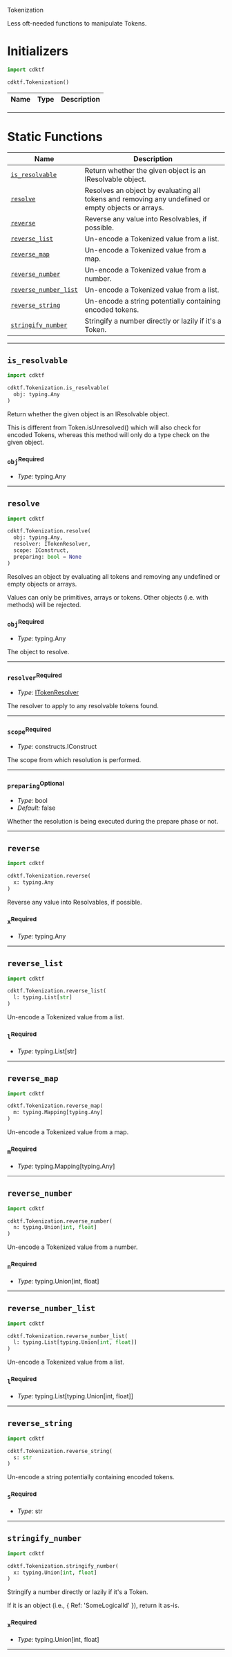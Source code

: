  Tokenization <a name="Tokenization" id="cdktf.Tokenization"></a>

Less oft-needed functions to manipulate Tokens.

# Initializers <a name="Initializers" id="cdktf.Tokenization.Initializer"></a>

```python
import cdktf

cdktf.Tokenization()
```

| **Name** | **Type** | **Description** |
| --- | --- | --- |

---


# Static Functions <a name="Static Functions" id="Static Functions"></a>

| **Name** | **Description** |
| --- | --- |
| <code><a href="#cdktf.Tokenization.isResolvable">is_resolvable</a></code> | Return whether the given object is an IResolvable object. |
| <code><a href="#cdktf.Tokenization.resolve">resolve</a></code> | Resolves an object by evaluating all tokens and removing any undefined or empty objects or arrays. |
| <code><a href="#cdktf.Tokenization.reverse">reverse</a></code> | Reverse any value into Resolvables, if possible. |
| <code><a href="#cdktf.Tokenization.reverseList">reverse_list</a></code> | Un-encode a Tokenized value from a list. |
| <code><a href="#cdktf.Tokenization.reverseMap">reverse_map</a></code> | Un-encode a Tokenized value from a map. |
| <code><a href="#cdktf.Tokenization.reverseNumber">reverse_number</a></code> | Un-encode a Tokenized value from a number. |
| <code><a href="#cdktf.Tokenization.reverseNumberList">reverse_number_list</a></code> | Un-encode a Tokenized value from a list. |
| <code><a href="#cdktf.Tokenization.reverseString">reverse_string</a></code> | Un-encode a string potentially containing encoded tokens. |
| <code><a href="#cdktf.Tokenization.stringifyNumber">stringify_number</a></code> | Stringify a number directly or lazily if it's a Token. |

---

## `is_resolvable` <a name="is_resolvable" id="cdktf.Tokenization.isResolvable"></a>

```python
import cdktf

cdktf.Tokenization.is_resolvable(
  obj: typing.Any
)
```

Return whether the given object is an IResolvable object.

This is different from Token.isUnresolved() which will also check for
encoded Tokens, whereas this method will only do a type check on the given
object.

### `obj`<sup>Required</sup> <a name="obj" id="cdktf.Tokenization.isResolvable.parameter.obj"></a>

- *Type:* typing.Any

---

## `resolve` <a name="resolve" id="cdktf.Tokenization.resolve"></a>

```python
import cdktf

cdktf.Tokenization.resolve(
  obj: typing.Any,
  resolver: ITokenResolver,
  scope: IConstruct,
  preparing: bool = None
)
```

Resolves an object by evaluating all tokens and removing any undefined or empty objects or arrays.

Values can only be primitives, arrays or tokens. Other objects (i.e. with methods) will be rejected.

### `obj`<sup>Required</sup> <a name="obj" id="cdktf.Tokenization.resolve.parameter.obj"></a>

- *Type:* typing.Any

The object to resolve.

---

### `resolver`<sup>Required</sup> <a name="resolver" id="cdktf.Tokenization.resolve.parameter.resolver"></a>

- *Type:* <a href="#cdktf.ITokenResolver">ITokenResolver</a>

The resolver to apply to any resolvable tokens found.

---

### `scope`<sup>Required</sup> <a name="scope" id="cdktf.Tokenization.resolve.parameter.scope"></a>

- *Type:* constructs.IConstruct

The scope from which resolution is performed.

---

### `preparing`<sup>Optional</sup> <a name="preparing" id="cdktf.Tokenization.resolve.parameter.preparing"></a>

- *Type:* bool
- *Default:* false

Whether the resolution is being executed during the prepare phase or not.

---

## `reverse` <a name="reverse" id="cdktf.Tokenization.reverse"></a>

```python
import cdktf

cdktf.Tokenization.reverse(
  x: typing.Any
)
```

Reverse any value into Resolvables, if possible.

### `x`<sup>Required</sup> <a name="x" id="cdktf.Tokenization.reverse.parameter.x"></a>

- *Type:* typing.Any

---

## `reverse_list` <a name="reverse_list" id="cdktf.Tokenization.reverseList"></a>

```python
import cdktf

cdktf.Tokenization.reverse_list(
  l: typing.List[str]
)
```

Un-encode a Tokenized value from a list.

### `l`<sup>Required</sup> <a name="l" id="cdktf.Tokenization.reverseList.parameter.l"></a>

- *Type:* typing.List[str]

---

## `reverse_map` <a name="reverse_map" id="cdktf.Tokenization.reverseMap"></a>

```python
import cdktf

cdktf.Tokenization.reverse_map(
  m: typing.Mapping[typing.Any]
)
```

Un-encode a Tokenized value from a map.

### `m`<sup>Required</sup> <a name="m" id="cdktf.Tokenization.reverseMap.parameter.m"></a>

- *Type:* typing.Mapping[typing.Any]

---

## `reverse_number` <a name="reverse_number" id="cdktf.Tokenization.reverseNumber"></a>

```python
import cdktf

cdktf.Tokenization.reverse_number(
  n: typing.Union[int, float]
)
```

Un-encode a Tokenized value from a number.

### `n`<sup>Required</sup> <a name="n" id="cdktf.Tokenization.reverseNumber.parameter.n"></a>

- *Type:* typing.Union[int, float]

---

## `reverse_number_list` <a name="reverse_number_list" id="cdktf.Tokenization.reverseNumberList"></a>

```python
import cdktf

cdktf.Tokenization.reverse_number_list(
  l: typing.List[typing.Union[int, float]]
)
```

Un-encode a Tokenized value from a list.

### `l`<sup>Required</sup> <a name="l" id="cdktf.Tokenization.reverseNumberList.parameter.l"></a>

- *Type:* typing.List[typing.Union[int, float]]

---

## `reverse_string` <a name="reverse_string" id="cdktf.Tokenization.reverseString"></a>

```python
import cdktf

cdktf.Tokenization.reverse_string(
  s: str
)
```

Un-encode a string potentially containing encoded tokens.

### `s`<sup>Required</sup> <a name="s" id="cdktf.Tokenization.reverseString.parameter.s"></a>

- *Type:* str

---

## `stringify_number` <a name="stringify_number" id="cdktf.Tokenization.stringifyNumber"></a>

```python
import cdktf

cdktf.Tokenization.stringify_number(
  x: typing.Union[int, float]
)
```

Stringify a number directly or lazily if it's a Token.

If it is an object (i.e., { Ref: 'SomeLogicalId' }), return it as-is.

### `x`<sup>Required</sup> <a name="x" id="cdktf.Tokenization.stringifyNumber.parameter.x"></a>

- *Type:* typing.Union[int, float]

---


